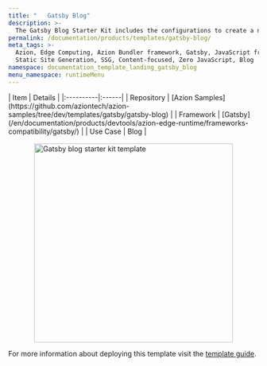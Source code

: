 ```yaml
---
title: "   Gatsby Blog"
description: >-
  The Gatsby Blog Starter Kit includes the configurations to create a new blog page based on the Gatsby framework. After the deployment, you can interact with the default posts and interface that already exist in this template and customize them.
permalink: /documentation/products/templates/gatsby-blog/
meta_tags: >-
  Azion, Edge Computing, Azion Bundler framework, Gatsby, JavaScript frameworks,
  Static Site Generation, SSG, Content-focused, Zero JavaScript, Blog
namespace: documentation_template_landing_gatsby_blog
menu_namespace: runtimeMenu
---
```



<div class="[&_.flex.flex-col]:!gap-4 [&_.flex.flex-col]:md:!gap-8 [&_.flex.flex-col]:2xl:!gap-16">
  <SectionBasicContent
    titleTag="h2"
    description="The Gatsby Blog Starter Kit includes the configurations to create a new blog page based on the Gatsby framework. After the deployment, you can interact with the default posts and interface that already exist in this template and customize them. This template provides a solid foundation for building fast, SEO-friendly blogs with Gatsby's powerful content management features."
    buttons={[
      { label: "Deploy template", link: "https://console.azion.com/create/gatsby/gatsby-blog-starter-kit", outlined: false, icon: "ai ai-azion", iconPos: "left" },
      { label: "View demo", link: "https://lru8k6zlsj.map.azionedge.net/", severity: "secondary", target:"_blank" }
    ]}
  />
</div>

<div style="display: flex; gap: 1rem; align-items: center; flex-direction: row; flex-wrap: wrap;">
  <div style="flex: 1; min-width: 300px;">
    | Item | Details |
    |:----------|:------|
    | Repository | [Azion Samples](https://github.com/aziontech/azion-samples/tree/dev/templates/gatsby/gatsby-blog) |
    | Framework | [Gatsby](/en/documentation/products/devtools/azion-edge-runtime/frameworks-compatibility/gatsby/) |
    | Use Case | Blog |
  </div>
  <div style="display: flex; justify-content: center; align-items: center; flex: 1; min-width: 300px;">
    <img src="/assets/docs/images/uploads/template-showcase/gatsby/gatsby-blog.png" width="400" alt="Gatsby blog starter kit template" style="max-width: 100%; height: auto;" />
  </div>
</div>

For more information about deploying this template visit the [template guide](/en/documentation/products/guides/gatsby-blog-starter-kit/).